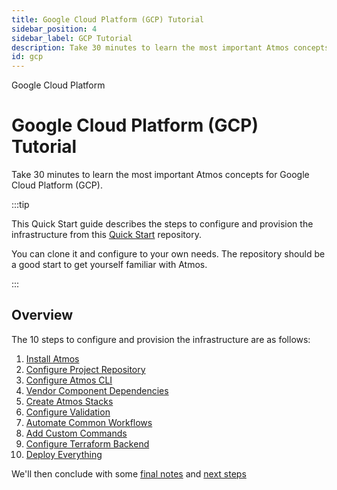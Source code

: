 ```yaml
---
title: Google Cloud Platform (GCP) Tutorial
sidebar_position: 4
sidebar_label: GCP Tutorial
description: Take 30 minutes to learn the most important Atmos concepts for Google Cloud Platform (GCP).
id: gcp
---
```



<PillBox>Google Cloud Platform</PillBox>

# Google Cloud Platform (GCP) Tutorial

Take 30 minutes to learn the most important Atmos concepts for Google Cloud Platform (GCP).

:::tip

This Quick Start guide describes the steps to configure and provision the infrastructure
from this [Quick Start](https://github.com/cloudposse/atmos/tree/main/examples/quick-start-gcp) repository.

You can clone it and configure to your own needs. The repository should be a good start to get yourself familiar with Atmos.

:::

## Overview

The 10 steps to configure and provision the infrastructure are as follows:

1. [Install Atmos](/install)
2. [Configure Project Repository](/quick-start/gcp/configure-repository)
3. [Configure Atmos CLI](/quick-start/gcp/configure-cli)
4. [Vendor Component Dependencies](/quick-start/gcp/vendor-components)
5. [Create Atmos Stacks](/quick-start/gcp/create-atmos-stacks)
6. [Configure Validation](/quick-start/gcp/configure-validation)
7. [Automate Common Workflows](/quick-start/gcp/create-workflows)
8. [Add Custom Commands](/quick-start/gcp/add-custom-commands)
9. [Configure Terraform Backend](/quick-start/gcp/configure-terraform-backend)
10. [Deploy Everything](/quick-start/gcp/provision)

We'll then conclude with some [final notes](/quick-start/gcp/final-notes) and [next steps](/quick-start/gcp/next-steps)


<DocCardList/>
